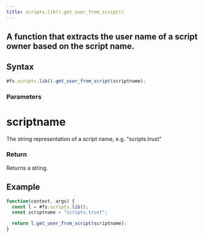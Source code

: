 ```yaml
---
title: scripts.lib().get_user_from_script()
---
```


## A function that extracts the user name of a script owner based on the script name.

## Syntax

```js
#fs.scripts.lib().get_user_from_script(scriptname);
```

### Parameters

# scriptname

The string representation of a script name, e.g. "scripts.trust"

### Return

Returns a string.

## Example

```js
function(context, args) {
  const l = #fs.scripts.lib();
  const scriptname = "scripts.trust";

  return l.get_user_from_script(scriptname);
}
```
